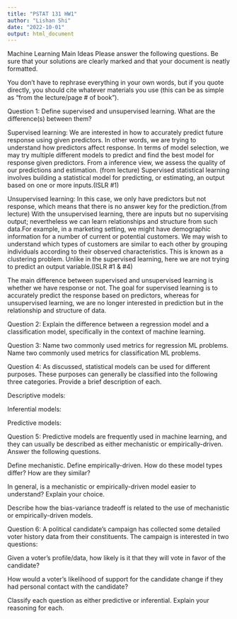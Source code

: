```yaml
---
title: "PSTAT 131 HW1"
author: "Lishan Shi"
date: "2022-10-01"
output: html_document
---
```

Machine Learning Main Ideas
Please answer the following questions. Be sure that your solutions are clearly marked and that your document is neatly formatted.

You don’t have to rephrase everything in your own words, but if you quote directly, you should cite whatever materials you use (this can be as simple as “from the lecture/page # of book”).

Question 1:
Define supervised and unsupervised learning. What are the difference(s) between them?

Supervised learning: We are interested in how to accurately predict future response using given predictors. In other words, we are trying to understand how predictors affect response. In terms of model selection, we may try multiple different models to predict and find the best model for response given predictors. From a inference view, we assess the quality of our predictions and estimation. (from lecture) Supervised statistical learning involves building a statistical model for predicting, or estimating, an output based on one or more inputs.(ISLR #1)

Unsupervised learning: In this case, we only have predictors but not response, which means that there is no answer key for the prediction.(from lecture) With the unsupervised learning, there are inputs but no supervising output; nevertheless we can learn relationships and structure from such data.For example, in a marketing setting, we might have demographic information for a number of current or potential customers. We may wish to understand which types of customers are similar to each other by grouping individuals according to their observed characteristics. This is known as a clustering problem. Unlike in the supervised learning, here we are not trying to predict an output variable.(ISLR #1 & #4)

The main difference between supervised and unsupervised learning is whether we have response or not. The goal for supervised learning is to accurately predict the response based on predictors, whereas for unsupervised learning, we are no longer interested in prediction but in the relationship and structure of data.

Question 2:
Explain the difference between a regression model and a classification model, specifically in the context of machine learning.

Question 3:
Name two commonly used metrics for regression ML problems. Name two commonly used metrics for classification ML problems.

Question 4:
As discussed, statistical models can be used for different purposes. These purposes can generally be classified into the following three categories. Provide a brief description of each.

Descriptive models:

Inferential models:

Predictive models:

Question 5:
Predictive models are frequently used in machine learning, and they can usually be described as either mechanistic or empirically-driven. Answer the following questions.

Define mechanistic. Define empirically-driven. How do these model types differ? How are they similar?

In general, is a mechanistic or empirically-driven model easier to understand? Explain your choice.

Describe how the bias-variance tradeoff is related to the use of mechanistic or empirically-driven models.

Question 6:
A political candidate’s campaign has collected some detailed voter history data from their constituents. The campaign is interested in two questions:

Given a voter’s profile/data, how likely is it that they will vote in favor of the candidate?

How would a voter’s likelihood of support for the candidate change if they had personal contact with the candidate?

Classify each question as either predictive or inferential. Explain your reasoning for each.